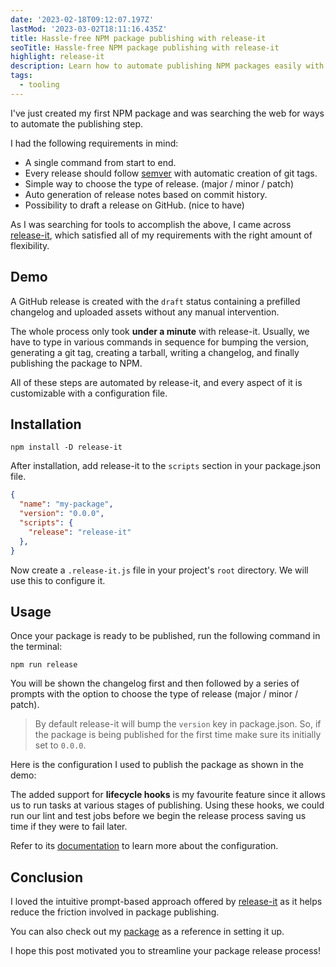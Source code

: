 ```yaml
---
date: '2023-02-18T09:12:07.197Z'
lastMod: '2023-03-02T18:11:16.435Z'
title: Hassle-free NPM package publishing with release-it
seoTitle: Hassle-free NPM package publishing with release-it
highlight: release-it
description: Learn how to automate publishing NPM packages easily with release-it
tags:
  - tooling
---
```


I've just created my first NPM package and was searching the web for ways to automate the publishing step.

I had the following requirements in mind:

- A single command from start to end.
- Every release should follow [semver](https://semver.org/) with automatic creation of git tags.
- Simple way to choose the type of release. (major / minor / patch)
- Auto generation of release notes based on commit history.
- Possibility to draft a release on GitHub. (nice to have)

As I was searching for tools to accomplish the above, I came across [release-it](https://github.com/release-it/release-it), which satisfied all of my requirements with the right amount of flexibility.

## Demo

A GitHub release is created with the `draft` status containing a prefilled changelog and uploaded assets without any manual intervention.

The whole process only took **under a minute** with release-it. Usually, we have to type in various commands in sequence for bumping the version, generating a git tag, creating a tarball, writing a changelog, and finally publishing the package to NPM.

All of these steps are automated by release-it, and every aspect of it is customizable with a configuration file.

## Installation

```shell
npm install -D release-it
```

After installation, add release-it to the `scripts` section in your package.json file.

```json
{
  "name": "my-package",
  "version": "0.0.0",
  "scripts": {
    "release": "release-it"
  },
}
```

Now create a `.release-it.js` file in your project's `root` directory. We will use this to configure it.

## Usage

Once your package is ready to be published, run the following command in the terminal:

```shell
npm run release
```

You will be shown the changelog first and then followed by a series of prompts with the option to choose the type of release (major / minor / patch).

> By default release-it will bump the `version` key in package.json. So, if the package is being published for the first time make sure its initially set to `0.0.0`.

Here is the configuration I used to publish the package as shown in the demo:

The added support for **lifecycle hooks** is my favourite feature since it allows us to run tasks at various stages of publishing. Using these hooks, we could run our lint and test jobs before we begin the release process saving us time if they were to fail later.

Refer to its [documentation](https://github.com/release-it/release-it#release-it-) to learn more about the configuration.

## Conclusion

I loved the intuitive prompt-based approach offered by [release-it](https://github.com/release-it/release-it) as it helps reduce the friction involved in package publishing.

You can also check out my [package](https://github.com/FatehAK/genzo-cli) as a reference in setting it up.

I hope this post motivated you to streamline your package release process!
